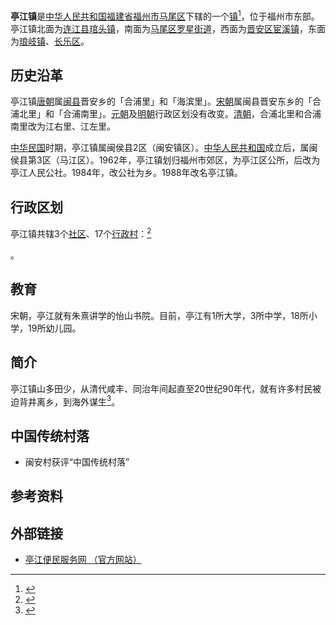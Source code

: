 {{中国乡级行政区
|景观照片文件名 = 亭江炮台 - Tingjiang Fort - 2015.08 - panoramio.jpg
|景观照片描述 = [[亭江炮台|亭江炮台]]
|汉语拼音 = 
|其他语言 = 
|其他语言名称 = 
|旧称 = 
|地名出处 = 
|位置图文件名 = 
|位置图描述 = 
|自定义图片 = 
|建置时间 = 
|政府驻地 = 
|毗邻 = 北面为[[连江县_(福州市)|连江县]][[琯头镇|琯头镇]]<br />南面为[[马尾区|马尾区]][[罗星街道_(福州市)|罗星街道]]<br />西面为[[晋安区|晋安区]][[宦溪镇|宦溪镇]]<br />东面为[[琅岐镇|琅岐镇]]、[[长乐区|长乐区]]
|总面积 = 105.66[[平方公里|平方公里]]
|总人口年份 = 
|户籍人口 = 
|户籍人口年份 = 
|常住人口 = 43743人
|常住人口年份 = 2020
|人口密度 = 
|GDP = 
|GDP年份 = 
|邮政编码 = 
|电话区号 = 591
|官方网站 = www.mwtjw.com
|网站名称 = 亭江便民服务网
|35/01/05/101/000}}
'''亭江镇'''是[[中华人民共和国|中华人民共和国]][[福建省|福建省]][[福州市|福州市]][[马尾区|马尾区]]下辖的一个[[行政建制镇|镇]]<ref>{{PRC admin/ref sgc|{{PRC admin/parent|35/01/05/101/000}}}}</ref>，位于福州市东部。亭江镇北面为[[连江县_(福州市)|连江县]][[琯头镇|琯头镇]]，南面为[[马尾区|马尾区]][[罗星街道_(福州市)|罗星街道]]，西面为[[晋安区|晋安区]][[宦溪镇|宦溪镇]]，东面为[[琅岐镇|琅岐镇]]、[[长乐区|长乐区]]。

== 历史沿革 ==
亭江镇[[唐朝|唐朝]]属[[闽县|闽县]]晋安乡的「合浦里」和「海滨里」。[[宋朝|宋朝]]属闽县晋安东乡的「合浦北里」和「合浦南里」。[[元朝|元朝]]及[[明朝|明朝]]行政区划没有改变。[[清朝|清朝]]，合浦北里和合浦南里改为江右里、江左里。

[[中华民国|中华民国]]时期，亭江镇属闽侯县2区（闽安镇区）。[[中华人民共和国|中华人民共和国]]成立后，属闽侯县第3区（马江区）。1962年，亭江镇划归福州市郊区，为亭江区公所，后改为亭江人民公社。1984年，改公社为乡。1988年改名亭江镇。

== 行政区划 ==
亭江镇共辖3个[[社区_(行政区划)|社区]]、17个[[行政村|行政村]]：<ref>{{PRC admin/ref sgc|35/01/05/101/000}}</ref>

{{PRC admin/children|35/01/05/101/000}}。

== 教育 ==
宋朝，亭江就有朱熹讲学的怡山书院。目前，亭江有1所大学，3所中学，18所小学，19所幼儿园。

== 简介 ==
亭江镇山多田少，从清代咸丰、同治年间起直至20世纪90年代，就有许多村民被迫背井离乡，到海外谋生<ref>{{cite news|title=“中国第一偷渡村”进化史|url=http://world.chinadaily.com.cn/2015-02/03/content_19478191.htm|publisher=中国日报|date=2015-02-03|accessdate=2019-06-23|archive-date=2019-08-28|archive-url=https://web.archive.org/web/20190828014901/http://world.chinadaily.com.cn/2015-02/03/content_19478191.htm|dead-url=no}}</ref>。

==中国传统村落==
* 闽安村获评“中国传统村落”

== 参考资料 ==
{{reflist}}

==外部链接==
* [http://www.mwtjw.com/ 亭江便民服务网 （官方网站）] {{Wayback|url=http://www.mwtjw.com/ |date=20190610201359 }}

{{PRC admin/navcat|35/01/05/101/000}}
